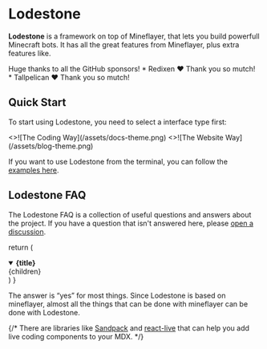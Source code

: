 # Lodestone

**Lodestone** is a framework on top of Mineflayer, that lets you build powerfull Minecraft bots.
It has all the great features from Mineflayer, plus extra features like.


<Callout type="info" emoji="❤️" >
  Huge thanks to all the GitHub sponsors!
* Redixen ❤️ Thank you so mutch!
* Tallpelican ❤️ Thank you so mutch!
</Callout>

## Quick Start


To start using Lodestone, you need to select a interface type first:

<Cards num={2}>
  <Cards.Card
    image
    arrow
    title="The Coding Way"
    href="/docs/lodestone/start"
  >
    <>![The Coding Way](/assets/docs-theme.png)</>
  </Cards.Card>
  <Cards.Card image arrow title="The Website Way" href="/docs/blog-theme/start">
    <>![The Website Way](/assets/blog-theme.png)</>
  </Cards.Card>
</Cards>

If you want to use Lodestone from the terminal, you can follow
the [examples here](/docs/custom-theme).

## Lodestone FAQ

The Lodestone FAQ is a collection of useful questions and answers about the
project. If you have a question that isn't answered here, please
[open a discussion](https://github.com/shuding/Lodestone/discussions).

  return (
    <details
      open
      className="last-of-type:mb-0 rounded-lg bg-neutral-50 dark:bg-neutral-800 p-2 mt-4"
    >
      <summary>
        <strong className="text-lg">{title}</strong>
      </summary>
      <div className="nx-p-2">{children}</div>
    </details>
  )
}

<FAQBox title="Can I use X with Lodestone?">
  The answer is “yes” for most things. Since Lodestone is based on mineflayer, almost all the things
  that can be done with mineflayer can be done with Lodestone.
</FAQBox>

{/* <FAQBox title="How can I add a live coding component in Lodestone?">
  There are libraries like [Sandpack](https://sandpack.codesandbox.io) and
  [react-live](https://github.com/FormidableLabs/react-live) that can help you
  add live coding components to your MDX.
</FAQBox> */}
